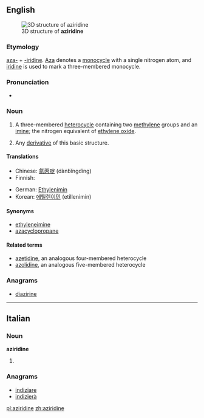 ==English==
[[Image:Aziridine3d.png|thumb|3D structure of '''aziridine''']]

===Etymology===

[[aza-]] + [[-iridine]].  [[aza|Aza]] denotes a [[monocycle]] with a single nitrogen atom, and [[iridine]] is used to mark a three-membered monocycle.

===Pronunciation===
* {{IPA|əˈzirɪdin}}

===Noun===
{{wikipedia}}
{{en-noun}}

# {{organic compound}} A three-membered [[heterocycle]] containing two [[methylene]] groups and an [[imine]]; the nitrogen equivalent of [[ethylene oxide]].
# {{by extension}} Any [[derivative]] of this basic structure.

====Translations====
{{trans-top|three-membered heterocycle}}
* Chinese: [[氮丙啶]] (dànbǐngdìng)
* Finnish: {{t-|fi|etyleeni-imiini}}
{{trans-mid}}
* German: [[Ethylenimin]] {{n}}
* Korean: [[에틸렌이민]] (etillenimin)
{{trans-bottom}}

====Synonyms====
* [[ethyleneimine]]
* [[azacyclopropane]]

====Related terms====
* [[azetidine]], an analogous four-membered heterocycle
* [[azolidine]], an analogous five-membered heterocycle

===Anagrams===
* [[diazirine#English|diazirine]]

----

==Italian==

===Noun===
'''aziridine''' {{f}}

# {{plural of|aziridina|lang=it}}

===Anagrams===
* [[indiziare#Italian|indiziare]]
* [[indizierà#Italian|indizierà]]

[[pl:aziridine]]
[[zh:aziridine]]